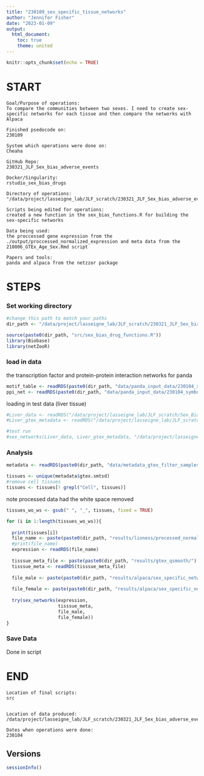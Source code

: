 ```yaml
---
title: "230109_sex_specific_tissue_networks"
author: "Jennifer Fisher"
date: "2023-01-09"
output:
  html_document:
    toc: true
    theme: united
---
```


```r
knitr::opts_chunk$set(echo = TRUE)
```

# START 
    Goal/Purpose of operations: 
    To compare the communities between two sexes. I need to create sex-specific networks for each tissue and then compare the networks with Alpaca
    
    Finished psedocode on:
    230109
    
    System which operations were done on: 
    Cheaha
    
    GitHub Repo:
    230321_JLF_Sex_bias_adverse_events
    
    Docker/Singularity: 
    rstudio_sex_bias_drugs
    
    Directory of operations: 
    "/data/project/lasseigne_lab/JLF_scratch/230321_JLF_Sex_bias_adverse_events"
    
    Scripts being edited for operations:
    created a new function in the sex_bias_functions.R for building the sex-specific networks
    
    Data being used: 
    the proccessed gene expression from the ./output/proccessed_normalized_expression and meta data from the 210806_GTEx_Age_Sex.Rmd script
    
    Papers and tools:
    panda and alpaca from the netzzor package

# STEPS
### Set working directory 
```r
#change this path to match your paths 
dir_path <- "/data/project/lasseigne_lab/JLF_scratch/230321_JLF_Sex_bias_adverse_events/"
```


```r
source(paste0(dir_path, "src/sex_bias_drug_functions.R"))
library(Biobase)
library(netZooR)
```


### load in data
the transcription factor and protein-protein interaction networks for panda 
```r
motif_table <- readRDS(paste0(dir_path, "data/panda_input_data/230104_symbol_motif_table.rds"))
ppi_net <- readRDS(paste0(dir_path, "data/panda_input_data/230104_symbol_numeric_ppi_network_11_5_0.rds"))
```

loading in test data (liver tissue)
```r
#Liver_data <- readRDS("/data/project/lasseigne_lab/JLF_scratch/Sex_Bias_Adverse_Events/output/lioness/processed_normalized_expression/Liver_gtex_processed_expression.rds")
#Liver_gtex_metadata <- readRDS("/data/project/lasseigne_lab/JLF_scratch/Sex_Bias_Adverse_Events/data/gtex_qsmooth/Liver_gtex_metadata.rds")
```


```r
#test run 
#sex_networks(Liver_data, Liver_gtex_metadata, "/data/project/lasseigne_lab/JLF_scratch/Sex_Bias_Adverse_Events/output/alpaca/sex_specific_networks/Liver_test_M_panda.rds","/data/project/lasseigne_lab/JLF_scratch/Sex_Bias_Adverse_Events/output/alpaca/sex_specific_networks/Liver_test_F_panda.rds" )
```


### Analysis

```r
metadata <- readRDS(paste0(dir_path, "data/metadata_gtex_filter_samples.rds"))

tissues <- unique(metadata$gtex.smtsd)
#remove cell tissues
tissues <- tissues[! grepl("Cell", tissues)]
```
note processed data had the white space removed 
```r
tissues_wo_ws <- gsub(" ", "_", tissues, fixed = TRUE)
```


```r
for (i in 1:length(tissues_wo_ws)){
  
  print(tissues[i])
  file_name <- paste(paste0(dir_path, "results/lioness/processed_normalized_expression/"), tissues_wo_ws[i], "_gtex_processed_expression.rds",sep = "")
  #print(file_name)
  expression <- readRDS(file_name)
  
  tisssue_meta_file <- paste(paste0(dir_path, "results/gtex_qsmooth/"), tissues[i], "_gtex_metadata.rds", sep = "")
  tisssue_meta <- readRDS(tisssue_meta_file)
  
  file_male <- paste(paste0(dir_path, "results/alpaca/sex_specific_networks/"), tissues_wo_ws[i], "_M_panda.rds", sep = "")
  
  file_female <- paste(paste0(dir_path, "results/alpaca/sex_specific_networks/"), tissues_wo_ws[i], "_F_panda.rds", sep = "")
  
  try(sex_networks(expression, 
                   tisssue_meta, 
                   file_male,
                   file_female))
}
```



### Save Data
Done in script
    
# END
    Location of final scripts:
    src
  
    
    Location of data produced:
    /data/project/lasseigne_lab/JLF_scratch/230321_JLF_Sex_bias_adverse_events/results/alpaca/sex_specific_networks
    
    Dates when operations were done:
    230104
    
## Versions
```r
sessionInfo()
```


